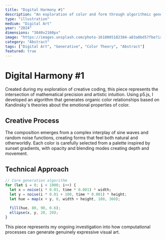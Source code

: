```yaml
---
title: "Digital Harmony #1"
description: "An exploration of color and form through algorithmic generation, inspired by Kandinsky's color theories."
type: "illustration"
medium: "Digital Art"
year: "2024"
dimensions: "3840x2160px"
image: "https://images.unsplash.com/photo-1618005182384-a83a8bd57fbe?ixlib=rb-4.0.3&ixid=M3wxMjA3fDB8MHxwaG90by1wYWdlfHx8fGVufDB8fHx8fA%3D%3D&auto=format&fit=crop&w=800&q=80"
category: "Abstract"
tags: ["Digital Art", "Generative", "Color Theory", "Abstract"]
featured: true
---
```


# Digital Harmony #1

Created during my exploration of creative coding, this piece represents the intersection of mathematical precision and artistic intuition. Using p5.js, I developed an algorithm that generates organic color relationships based on Kandinsky's theories about the emotional properties of color.

## Creative Process

The composition emerges from a complex interplay of sine waves and random noise functions, creating forms that feel both natural and otherworldly. Each color is carefully selected from a palette inspired by sunset gradients, with opacity and blending modes creating depth and movement.

## Technical Approach

```javascript
// Core generation algorithm
for (let i = 0; i < 1000; i++) {
  let x = noise(i * 0.01, time * 0.001) * width;
  let y = noise(i * 0.01 + 100, time * 0.001) * height;
  let hue = map(x + y, 0, width + height, 180, 360);
  
  fill(hue, 80, 90, 0.6);
  ellipse(x, y, 20, 20);
}
```

This piece represents my ongoing investigation into how computational processes can generate genuinely expressive visual art. 